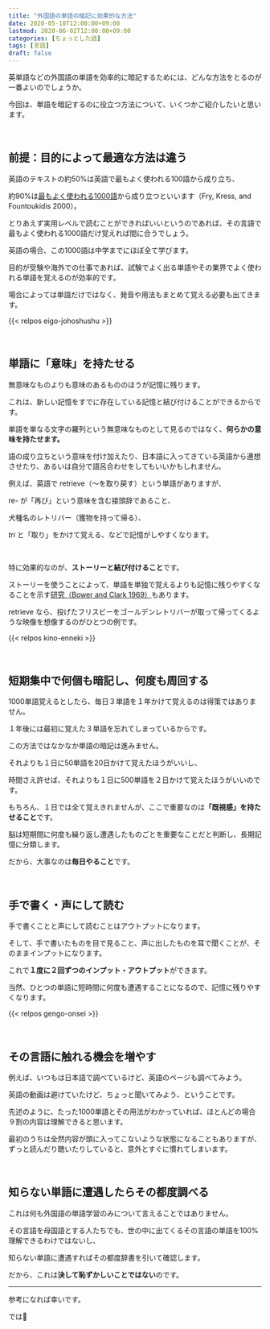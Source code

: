 ```yaml
---
title: "外国語の単語の暗記に効果的な方法"
date: 2020-05-10T12:00:00+09:00
lastmod: 2020-06-02T12:00:00+09:00
categories: [ちょっとした話]
tags: [言語]
draft: false
---
```


英単語などの外国語の単語を効率的に暗記するためには、どんな方法をとるのが一番よいのでしょうか。

今回は、単語を暗記するのに役立つ方法について、いくつかご紹介したいと思います。

<!--more-->

<br>

## 前提：目的によって最適な方法は違う

英語のテキストの約50%は英語で最もよく使われる100語から成り立ち、

約90%は[最もよく使われる1000語](https://www.k12reader.com/subject/vocabulary/fry-words/)から成り立つといいます（Fry, Kress, and Fountoukidis 2000）。

とりあえず実用レベルで読むことができればいいというのであれば、その言語で最もよく使われる1000語だけ覚えれば間に合うでしょう。

英語の場合、この1000語は中学までにほぼ全て学びます。

目的が受験や海外での仕事であれば、試験でよく出る単語やその業界でよく使われる単語を覚えるのが効率的です。

場合によっては単語だけではなく、発音や用法もまとめて覚える必要も出てきます。

{{< relpos eigo-johoshushu >}}

<br>

## 単語に「意味」を持たせる

無意味なものよりも意味のあるもののほうが記憶に残ります。

これは、新しい記憶をすでに存在している記憶と結び付けることができるからです。

単語を単なる文字の羅列という無意味なものとして見るのではなく、**何らかの意味を持たせます。**

語の成り立ちという意味を付け加えたり、日本語に入ってきている英語から連想させたり、あるいは自分で語呂合わせをしてもいいかもしれません。

例えば、英語で retrieve（～を取り戻す）という単語がありますが、

re- が「再び」という意味を含む接頭辞であること、

犬種名のレトリバー（獲物を持って帰る）、

*tri* と「取り」をかけて覚える、などで記憶がしやすくなります。

<br>

特に効果的なのが、**ストーリーと結び付けること**です。

ストーリーを使うことによって、単語を単独で覚えるよりも記憶に残りやすくなることを示す[研究（Bower and Clark 1969）](http://stanford.edu/~gbower/1969/Narrative_stories.pdf)もあります。

retrieve なら、投げたフリスビーをゴールデンレトリバーが取って帰ってくるような映像を想像するのがひとつの例です。

{{< relpos kino-enneki >}}

<br>

## 短期集中で何個も暗記し、何度も周回する

1000単語覚えるとしたら、毎日３単語を１年かけて覚えるのは得策ではありません。

１年後には最初に覚えた３単語を忘れてしまっているからです。

この方法ではなかなか単語の暗記は進みません。

それよりも１日に50単語を20日かけて覚えたほうがいいし、

時間さえ許せば、それよりも１日に500単語を２日かけて覚えたほうがいいのです。

もちろん、１日では全て覚えきれませんが、ここで重要なのは<strong>「既視感」を持たせること</strong>です。

脳は短期間に何度も繰り返し遭遇したものごとを重要なことだと判断し、長期記憶に分類します。

だから、大事なのは**毎日やること**です。

<br>

## 手で書く・声にして読む

手で書くことと声にして読むことはアウトプットになります。

そして、手で書いたものを目で見ること、声に出したものを耳で聞くことが、そのままインプットになります。

これで**１度に２回ずつのインプット・アウトプット**ができます。

当然、ひとつの単語に短時間に何度も遭遇することになるので、記憶に残りやすくなります。

{{< relpos gengo-onsei >}}

<br>

## その言語に触れる機会を増やす

例えば、いつもは日本語で調べているけど、英語のページも調べてみよう。

英語の動画は避けていたけど、ちょっと聞いてみよう、ということです。

先述のように、たった1000単語とその用法がわかっていれば、ほとんどの場合９割の内容は理解できると思います。

最初のうちは全然内容が頭に入ってこないような状態になることもありますが、ずっと読んだり聴いたりしていると、意外とすぐに慣れてしまいます。

<br>

## 知らない単語に遭遇したらその都度調べる

これは何も外国語の単語学習のみについて言えることではありません。

その言語を母国語とする人たちでも、世の中に出てくるその言語の単語を100%理解できるわけではないし、

知らない単語に遭遇すればその都度辞書を引いて確認します。

だから、これは**決して恥ずかしいことではない**のです。

---

参考になれば幸いです。

では:wave: